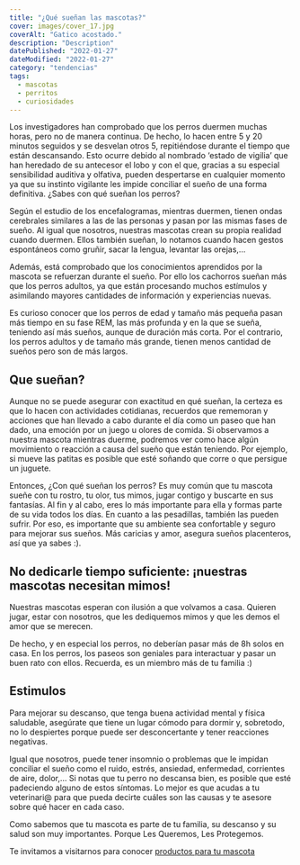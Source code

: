 ```yaml
---
title: "¿Qué sueñan las mascotas?"
cover: images/cover_17.jpg
coverAlt: "Gatico acostado."
description: "Description"
datePublished: "2022-01-27"
dateModified: "2022-01-27"
category: "tendencias"
tags:
  - mascotas
  - perritos
  - curiosidades
---
```


Los investigadores han comprobado que los perros duermen muchas horas, pero no de manera continua. De hecho, lo hacen entre 5 y 20 minutos seguidos y se desvelan otros 5, repitiéndose durante el tiempo que están descansando. Esto ocurre debido al nombrado ‘estado de vigilia’ que han heredado de su antecesor el lobo y con el que, gracias a su especial sensibilidad auditiva y olfativa, pueden despertarse en cualquier momento ya que su instinto vigilante les impide conciliar el sueño de una forma definitiva. ¿Sabes con qué sueñan los perros?

Según el estudio de los encefalogramas, mientras duermen, tienen ondas cerebrales similares a las de las personas y pasan por las mismas fases de sueño. Al igual que nosotros, nuestras mascotas crean su propia realidad cuando duermen. Ellos también sueñan, lo notamos cuando hacen gestos espontáneos como gruñir, sacar la lengua, levantar las orejas,… 

Además, está comprobado que los conocimientos aprendidos por la mascota se refuerzan durante el sueño. Por ello los cachorros sueñan más que los perros adultos, ya que están procesando muchos estímulos y asimilando mayores cantidades de información y experiencias nuevas. 

Es curioso conocer que los perros de edad y tamaño más pequeña pasan más tiempo en su fase REM, las más profunda y en la que se sueña, teniendo así más sueños, aunque de duración más corta. Por el contrario, los perros adultos y de tamaño más grande, tienen menos cantidad de sueños pero son de más largos.

## Que sueñan?

Aunque no se puede asegurar con exactitud en qué sueñan, la certeza es que lo hacen con actividades cotidianas, recuerdos que rememoran y acciones que han llevado a cabo durante el día como un paseo que han dado, una emoción por un juego u olores de comida. Si observamos a nuestra mascota mientras duerme, podremos ver como hace algún movimiento o reacción a causa del sueño que están teniendo. Por ejemplo, si mueve las patitas es posible que esté soñando que corre o que persigue un juguete. 

Entonces, ¿Con qué sueñan los perros? Es muy común que tu mascota sueñe con tu rostro, tu olor, tus mimos, jugar contigo y buscarte en sus fantasías. Al fin y al cabo, eres lo más importante para ella y formas parte de su vida todos los días. 
En cuanto a las pesadillas, también las pueden sufrir. Por eso, es importante que su ambiente sea confortable y seguro para mejorar sus sueños. Más caricias y amor, asegura sueños placenteros, así que ya sabes :).

## No dedicarle tiempo suficiente: ¡nuestras mascotas necesitan mimos!

Nuestras mascotas esperan con ilusión a que volvamos a casa. Quieren jugar, estar con nosotros, que les dediquemos mimos y que les demos el amor que se merecen.

De hecho, y en especial los perros, no deberían pasar más de 8h solos en casa. En los perros, los paseos son geniales para interactuar y pasar un buen rato con ellos. Recuerda, es un miembro más de tu familia :)

## Estimulos

Para mejorar su descanso, que tenga buena actividad mental y física saludable, asegúrate que tiene un lugar cómodo para dormir y, sobretodo, no lo despiertes porque puede ser desconcertante y tener reacciones negativas.

Igual que nosotros, puede tener insomnio o problemas que le impidan conciliar el sueño como el ruido, estrés, ansiedad, enfermedad, corrientes de aire, dolor,… Si notas que tu perro no descansa bien, es posible que esté padeciendo alguno de estos síntomas. Lo mejor es que acudas a tu veterinari@ para que pueda decirte cuáles son las causas y te asesore sobre qué hacer en cada caso.

Como sabemos que tu mascota es parte de tu familia, su descanso y su salud son muy importantes. Porque Les Queremos, Les Protegemos.

Te invitamos a visitarnos para conocer [productos para tu mascota](https://lukamascotas.com.co)